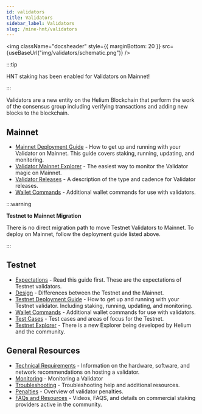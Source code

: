 ```yaml
---
id: validators
title: Validators
sidebar_label: Validators
slug: /mine-hnt/validators
---
```



<img
  className="docsheader"
  style={{ marginBottom: 20 }}
  src={useBaseUrl("img/validators/schematic.png")}
/>



:::tip

HNT staking has been enabled for Validators on Mainnet!

:::

Validators are a new entity on the Helium Blockchain that perform the work of the consensus group including verifying transactions and adding new blocks to the blockchain.

## Mainnet

* [Mainnet Deployment Guide](/mine-hnt/validators/mainnet/deployment-guide) - How to get up and running with your Validator on Mainnet. This guide covers staking, running, updating, and monitoring.
* [Validator Mainnet Explorer](https://explorer.helium.com/validators) - The easiest way to monitor the Validator magic on Mainnet. 
* [Validator Releases](/mine-hnt/validators/mainnet/validators-release) - A description of the type and cadence for Validator releases.
* [Wallet Commands](/mine-hnt/validators/mainnet/wallet) - Additional wallet commands for use with validators.

:::warning

**Testnet to Mainnet Migration**

There is no direct migration path to move Testnet Validators to Mainnet. To deploy on Mainnet, follow the deployment guide listed above. 

:::

## Testnet

* [Expectations](/mine-hnt/validators/testnet/expectations) - Read this guide first. These are the expectations of Testnet validators.
* [Design](/mine-hnt/validators/testnet/design) - Differences between the Testnet and the Mainnet.
* [Testnet Deployment Guide](/mine-hnt/validators/testnet/deployment-guide) - How to get up and running with your Testnet validator.  Including staking, running, updating, and monitoring.
* [Wallet Commands](/mine-hnt/validators/testnet/wallet) - Additional wallet commands for use with validators.
* [Test Cases](/mine-hnt/validators/testnet/test-cases) - Test cases and areas of focus for the Testnet.
* [Testnet Explorer](https://explorer.helium.wtf/validators) - There is a new Explorer being developed by Helium and the community.

## General Resources

* [Technical Requirements](/mine-hnt/validators/requirements) - Information on the hardware, software, and network recommendations on hosting a validator.
* [Monitoring](/mine-hnt/validators/monitoring) - Monitoring a Validator
* [Troubleshooting](/mine-hnt/validators/troubleshooting) - Troubleshooting help and additional resources.
* [Penalties](/mine-hnt/validators/penalties) - Overview of validator penalties.
* [FAQs and Resources](/mine-hnt/validators/faqs-resources-providers) - Videos, FAQS, and details on commercial staking providers active in the community.
